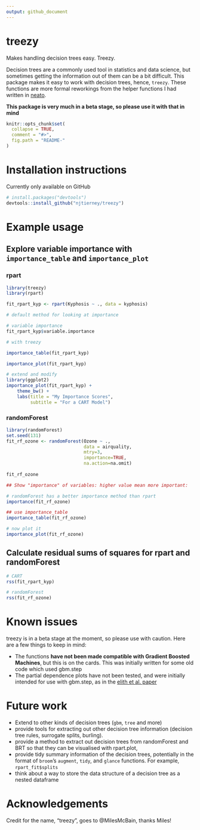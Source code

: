 ```yaml
---
output: github_document
---
```


# treezy

Makes handling decision trees easy. Treezy.

Decision trees are a commonly used tool in statistics and data science, but sometimes getting the information out of them can be a bit difficult. This package makes it easy to work with decision trees, hence, `treezy`. These functions are more formal reworkings from the helper functions I had written in [neato](www.github.com/njtierney/neato).

**This package is very much in a beta stage, so please use it with that in mind**

<!-- * Badges for Travis-CI (and any other badges) -->

<!-- README.md is generated from README.Rmd. Please edit that file -->

```r
knitr::opts_chunk$set(
  collapse = TRUE,
  comment = "#>",
  fig.path = "README-"
)
```

# Installation instructions

Currently only available on GitHub

```r

# install.packages("devtools")
devtools::install_github("njtierney/treezy")


```

# Example usage

## Explore variable importance with `importance_table` and `importance_plot`

### rpart

```r

library(treezy)
library(rpart)

fit_rpart_kyp <- rpart(Kyphosis ~ ., data = kyphosis)

```

```r

# default method for looking at importance

# variable importance
fit_rpart_kyp$variable.importance

# with treezy

importance_table(fit_rpart_kyp)

importance_plot(fit_rpart_kyp)

# extend and modify
library(ggplot2)
importance_plot(fit_rpart_kyp) + 
    theme_bw() + 
    labs(title = "My Importance Scores",
         subtitle = "For a CART Model")

```


### randomForest

```r
library(randomForest)
set.seed(131)
fit_rf_ozone <- randomForest(Ozone ~ ., 
                             data = airquality, 
                             mtry=3,
                             importance=TRUE, 
                             na.action=na.omit)
  
fit_rf_ozone

## Show "importance" of variables: higher value mean more important:

# randomForest has a better importance method than rpart
importance(fit_rf_ozone)

## use importance_table
importance_table(fit_rf_ozone)

# now plot it
importance_plot(fit_rf_ozone)

```

## Calculate residual sums of squares for rpart and randomForest

```r

# CART
rss(fit_rpart_kyp)

# randomForest
rss(fit_rf_ozone)

```


# Known issues

treezy is in a beta stage at the moment, so please use with caution. Here are a few things to keep in mind:

- The functions **have not been made compatible with Gradient Boosted Machines**, but this is on the cards. This was initially written for some old code which used gbm.step
- The partial dependence plots have not been tested, and were initially intended for use with gbm.step, as in the [elith et al. paper](https://cran.r-project.org/web/packages/dismo/vignettes/brt.pdf)

# Future work

- Extend to other kinds of decision trees (`gbm`, `tree` and more)
- provide tools for extracting out other decision tree information (decision tree rules, surrogate splits, burling).
- provide a method to extract out decision trees from randomForest and BRT so that they can be visualised with rpart.plot, 
- provide tidy summary information of the decision trees, potentially in the format of `broom`'s `augment`, `tidy`, and `glance` functions. For example, `rpart_fit$splits`
- think about a way to store the data structure of a decision tree as a nested dataframe


# Acknowledgements

Credit for the name, "treezy", goes to @MilesMcBain, thanks Miles!
